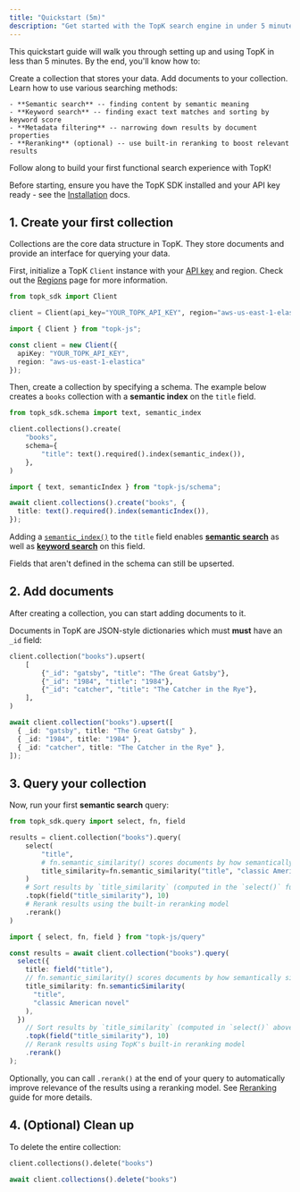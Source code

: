 ```yaml
---
title: "Quickstart (5m)"
description: "Get started with the TopK search engine in under 5 minutes."
---
```


This quickstart guide will walk you through setting up and using TopK in less than 5 minutes. By the end, you'll know how to:

<Steps>
  <Step title="Create a collection">
    Create a collection that stores your data.
  </Step>
  <Step title="Insert initial data">
    Add documents to your collection.
  </Step>
  <Step title="Search your collection">
    Learn how to use various searching methods:

    - **Semantic search** -- finding content by semantic meaning
    - **Keyword search** -- finding exact text matches and sorting by keyword score
    - **Metadata filtering** -- narrowing down results by document properties
    - **Reranking** (optional) -- use built-in reranking to boost relevant results
  </Step>
</Steps>

Follow along to build your first functional search experience with TopK!

Before starting, ensure you have the TopK SDK installed and your API key ready - see the [Installation](/installation) docs.

## 1. Create your first collection

Collections are the core data structure in TopK. They store documents and provide an interface for querying your data.

First, initialize a TopK `Client` instance with your [API key](/installation#api-key) and
<Tooltip tip="TopK region is where your data is stored. It maps to a specific cloud region.">region</Tooltip>.
Check out the [Regions](/regions) page for more information.

<CodeGroup>

```python Python
from topk_sdk import Client

client = Client(api_key="YOUR_TOPK_API_KEY", region="aws-us-east-1-elastica")
```


```typescript Javascript
import { Client } from "topk-js";

const client = new Client({
  apiKey: "YOUR_TOPK_API_KEY",
  region: "aws-us-east-1-elastica"
});
```

</CodeGroup>

Then, create a collection by specifying a schema. The example below creates a `books` collection with a **semantic index** on the `title` field.

<CodeGroup>

```python Python
from topk_sdk.schema import text, semantic_index

client.collections().create(
    "books",
    schema={
        "title": text().required().index(semantic_index()),
    },
)
```


```typescript Javascript
import { text, semanticIndex } from "topk-js/schema";

await client.collections().create("books", {
  title: text().required().index(semanticIndex()),
});
```

</CodeGroup>

Adding a [`semantic_index()`](/collections/create#semantic-index) to the `title` field enables
[**semantic search**](/concepts/semantic-search) as well as [**keyword search**](/concepts/keyword-search) on this field.

<Tip>
  Fields that aren't defined in the schema can still be upserted.
</Tip>

## 2. Add documents

After creating a collection, you can start adding documents to it.

Documents in TopK are JSON-style dictionaries which must **must** have an `_id` field:

<CodeGroup>

```python Python
client.collection("books").upsert(
    [
        {"_id": "gatsby", "title": "The Great Gatsby"},
        {"_id": "1984", "title": "1984"},
        {"_id": "catcher", "title": "The Catcher in the Rye"},
    ],
)
```


```typescript Javascript
await client.collection("books").upsert([
  { _id: "gatsby", title: "The Great Gatsby" },
  { _id: "1984", title: "1984" },
  { _id: "catcher", title: "The Catcher in the Rye" },
]);
```

</CodeGroup>

## 3. Query your collection

Now, run your first **semantic search** query:

<CodeGroup>

```python Python
from topk_sdk.query import select, fn, field

results = client.collection("books").query(
    select(
        "title",
        # fn.semantic_similarity() scores documents by how semantically similar their titles are to "classic American novel"
        title_similarity=fn.semantic_similarity("title", "classic American novel"),
    )
    # Sort results by `title_similarity` (computed in the `select()` function above), and limit to top 10 results
    .topk(field("title_similarity"), 10)
    # Rerank results using the built-in reranking model
    .rerank()
)
```


```typescript Javascript
import { select, fn, field } from "topk-js/query"

const results = await client.collection("books").query(
  select({
    title: field("title"),
    // fn.semantic_similarity() scores documents by how semantically similar their titles are to "classic American novel"
    title_similarity: fn.semanticSimilarity(
      "title",
      "classic American novel"
    ),
  })
    // Sort results by `title_similarity` (computed in `select()` above), and limit to top 10 results
    .topk(field("title_similarity"), 10)
    // Rerank results using TopK's built-in reranking model
    .rerank()
);
```

</CodeGroup>

Optionally, you can call `.rerank()` at the end of your query to automatically improve relevance of the results using a reranking model. See [Reranking](/documents/query#reranking) guide for more details.

## 4. (Optional) Clean up

To delete the entire collection:

<CodeGroup>

```python Python
client.collections().delete("books")
```


```typescript Javascript
await client.collections().delete("books")
```

</CodeGroup>